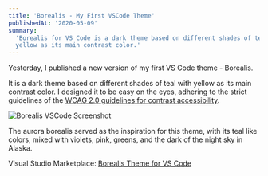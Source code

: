 ```yaml
---
title: 'Borealis - My First VSCode Theme'
publishedAt: '2020-05-09'
summary:
  'Borealis for VS Code is a dark theme based on different shades of teal with
  yellow as its main contrast color.'
---
```


Yesterday, I published a new version of my first VS Code theme - Borealis.

It is a dark theme based on different shades of teal with yellow as its main
contrast color. I designed it to be easy on the eyes, adhering to the strict
guidelines of the
[WCAG 2.0 guidelines for contrast accessibility](https://www.w3.org/TR/UNDERSTANDING-WCAG20/visual-audio-contrast-contrast.html).

<Image
  src="/static/img/borealis-my-first-vscode-theme/borealis-vscode.png"
  height={697}
  width={1280}
  priority={true}
  alt="Borealis VSCode Screenshot"
/>

The aurora borealis served as the inspiration for this theme, with its teal like
colors, mixed with violets, pink, greens, and the dark of the night sky in
Alaska.

Visual Studio Marketplace:
[Borealis Theme for VS Code](https://marketplace.visualstudio.com/items?itemName=eckertalex.borealis)

